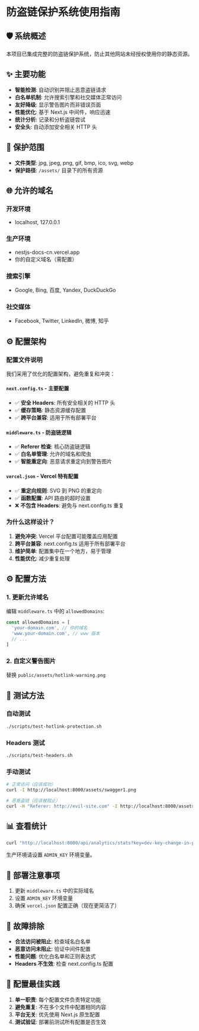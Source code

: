 # 防盗链保护系统使用指南

## 🛡️ 系统概述

本项目已集成完整的防盗链保护系统，防止其他网站未经授权使用你的静态资源。

## ✨ 主要功能

- **智能检测**: 自动识别并阻止恶意盗链请求
- **白名单机制**: 允许搜索引擎和社交媒体正常访问
- **友好降级**: 显示警告图片而非错误页面
- **性能优化**: 基于 Next.js 中间件，响应迅速
- **统计分析**: 记录和分析盗链尝试
- **安全头**: 自动添加安全相关 HTTP 头

## 📁 保护范围

- **文件类型**: jpg, jpeg, png, gif, bmp, ico, svg, webp
- **保护路径**: `/assets/` 目录下的所有资源

## 🌐 允许的域名

### 开发环境

- localhost, 127.0.0.1

### 生产环境

- nestjs-docs-cn.vercel.app
- 你的自定义域名（需配置）

### 搜索引擎

- Google, Bing, 百度, Yandex, DuckDuckGo

### 社交媒体

- Facebook, Twitter, LinkedIn, 微博, 知乎

## ⚙️ 配置架构

### 配置文件说明

我们采用了优化的配置架构，避免重复和冲突：

#### `next.config.ts` - 主要配置

- ✅ **安全 Headers**: 所有安全相关的 HTTP 头
- ✅ **缓存策略**: 静态资源缓存配置
- ✅ **跨平台兼容**: 适用于所有部署平台

#### `middleware.ts` - 防盗链逻辑

- ✅ **Referer 检查**: 核心防盗链逻辑
- ✅ **白名单管理**: 允许的域名和爬虫
- ✅ **智能重定向**: 恶意请求重定向到警告图片

#### `vercel.json` - Vercel 特有配置

- ✅ **重定向规则**: SVG 到 PNG 的重定向
- ✅ **函数配置**: API 路由的超时设置
- ❌ **不包含 Headers**: 避免与 next.config.ts 重复

### 为什么这样设计？

1. **避免冲突**: Vercel 平台配置可能覆盖应用配置
2. **跨平台兼容**: next.config.ts 适用于所有部署平台
3. **维护简单**: 配置集中在一个地方，易于管理
4. **性能优化**: 减少重复处理

## ⚙️ 配置方法

### 1. 更新允许域名

编辑 `middleware.ts` 中的 `allowedDomains`:

```typescript
const allowedDomains = [
  'your-domain.com', // 你的域名
  'www.your-domain.com', // www 版本
  // ...
]
```

### 2. 自定义警告图片

替换 `public/assets/hotlink-warning.png`

## 🧪 测试方法

### 自动测试

```bash
./scripts/test-hotlink-protection.sh
```

### Headers 测试

```bash
./scripts/test-headers.sh
```

### 手动测试

```bash
# 正常访问（应该成功）
curl -I http://localhost:8000/assets/swagger1.png

# 恶意盗链（应该被阻止）
curl -H "Referer: http://evil-site.com" -I http://localhost:8000/assets/swagger1.png
```

## 📊 查看统计

```bash
curl "http://localhost:8000/api/analytics/stats?key=dev-key-change-in-production"
```

生产环境请设置 `ADMIN_KEY` 环境变量。

## 🚀 部署注意事项

1. 更新 `middleware.ts` 中的实际域名
2. 设置 `ADMIN_KEY` 环境变量
3. 确保 `vercel.json` 配置正确（现在更简洁了）

## 🔧 故障排除

- **合法访问被阻止**: 检查域名白名单
- **恶意访问未阻止**: 验证中间件配置
- **性能问题**: 优化白名单和正则表达式
- **Headers 不生效**: 检查 next.config.ts 配置

## 📝 配置最佳实践

1. **单一职责**: 每个配置文件负责特定功能
2. **避免重复**: 不在多个文件中配置相同内容
3. **平台无关**: 优先使用 Next.js 原生配置
4. **测试验证**: 部署前测试所有配置是否生效
